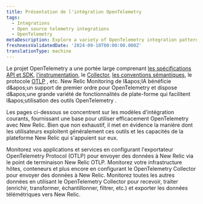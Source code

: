 ```yaml
---
title: Présentation de l'intégration OpenTelemetry
tags:
  - Integrations
  - Open source telemetry integrations
  - OpenTelemetry
metaDescription: Explore a variety of OpenTelemetry integration patterns with New Relic.
freshnessValidatedDate: '2024-09-10T00:00:00.000Z'
translationType: machine
---
```


Le projet OpenTelemetry a une portée large comprenant [les spécifications API et SDK](https://opentelemetry.io/docs/specs/otel/), [l'instrumentation](https://opentelemetry.io/docs/concepts/instrumentation/), le [Collector](https://opentelemetry.io/docs/collector/), [les conventions sémantiques](https://opentelemetry.io/docs/specs/semconv/), le protocole [OTLP](https://opentelemetry.io/docs/specs/otlp/) , etc. New Relic Monitoring de l&amp;apos;IA bénéficie d&amp;apos;un support de premier ordre pour OpenTelemetry et dispose d&amp;apos;une grande variété de fonctionnalités de plate-forme qui facilitent l&amp;apos;utilisation des outils OpenTelemetry .

Les pages ci-dessous se concentrent sur les modèles d'intégration courants, fournissant une base pour utiliser efficacement OpenTelemetry avec New Relic. Bien que non exhaustif, il met en évidence la manière dont les utilisateurs exploitent généralement ces outils et les capacités de la plateforme New Relic qui s'appuient sur eux.

<DocTiles>
  <DocTile title="APM monitoring" path="/docs/opentelemetry/get-started/apm-monitoring/opentelemetry-apm-intro/">Monitorez vos applications et services en configurant l'exportateur OpenTelemetry Protocol (OTLP) pour envoyer des données à New Relic via le point de terminaison New Relic OTLP.</DocTile> <DocTile title="Infrastructure monitoring" path="/docs/opentelemetry/get-started/collector-infra-monitoring/opentelemetry-collector-infra-intro">Monitorez votre infrastructure hôtes, conteneurs et plus encore en configurant le OpenTelemetry Collector pour envoyer des données à New Relic.</DocTile> <DocTile title="General data processing" path="/docs/opentelemetry/get-started/collector-processing/opentelemetry-collector-processing-intro">Monitorez toutes les autres données en utilisant le OpenTelemetry Collector pour recevoir, traiter (enrichir, transformer, échantillonner, filtrer, etc.) et exporter les données télémétriques vers New Relic.</DocTile>
</DocTiles>